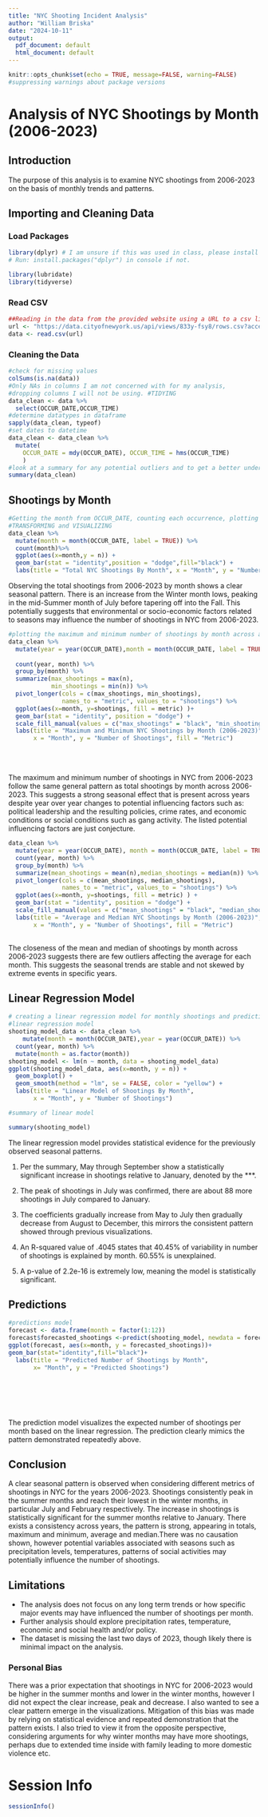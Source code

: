 ---
title: "NYC Shooting Incident Analysis"
author: "William Briska"
date: "2024-10-11"
output: 
  pdf_document: default
  html_document: default
---
```{r setup, include=FALSE, message=FALSE, warning=FALSE}
knitr::opts_chunk$set(echo = TRUE, message=FALSE, warning=FALSE)
#suppressing warnings about package versions
```

# Analysis of NYC Shootings by Month (2006-2023)
## Introduction


The purpose of this analysis is to examine NYC shootings from 2006-2023 on the basis of monthly trends and patterns.


## Importing and Cleaning Data


### Load Packages
```{r}
library(dplyr) # I am unsure if this was used in class, please install if not. 
# Run: install.packages("dplyr") in console if not.

library(lubridate)
library(tidyverse)
```
### Read CSV

```{r}
##Reading in the data from the provided website using a URL to a csv link ##IMPORT 
url <- "https://data.cityofnewyork.us/api/views/833y-fsy8/rows.csv?accessType=DOWNLOAD"
data <- read.csv(url)
```
### Cleaning the Data
```{r}
#check for missing values
colSums(is.na(data))
#Only NAs in columns I am not concerned with for my analysis, 
#dropping columns I will not be using. #TIDYING
data_clean <- data %>% 
  select(OCCUR_DATE,OCCUR_TIME)
#determine datatypes in dataframe
sapply(data_clean, typeof)
#set dates to datetime
data_clean <- data_clean %>%
  mutate(
    OCCUR_DATE = mdy(OCCUR_DATE), OCCUR_TIME = hms(OCCUR_TIME)
    )
#look at a summary for any potential outliers and to get a better understanding of data
summary(data_clean)
```
## Shootings by Month
```{r month, out.width="100%", fig.align="center"}
#Getting the month from OCCUR_DATE, counting each occurrence, plotting bar chart. 
#TRANSFORMING and VISUALIZING
data_clean %>%
  mutate(month = month(OCCUR_DATE, label = TRUE)) %>%
  count(month)%>%
  ggplot(aes(x=month,y = n)) +
  geom_bar(stat = "identity",position = "dodge",fill="black") +
  labs(title = "Total NYC Shootings By Month", x = "Month", y = "Number of Shootings")

```
Observing the total shootings from 2006-2023 by month shows a clear seasonal pattern. There is an increase from the Winter month lows, peaking in the mid-Summer month of July before tapering off into the Fall. This potentially suggests that environmental or socio-economic factors related to seasons may influence the number of shootings in NYC from 2006-2023.

```{r Max across years, out.width="100%", fig.align="center"}
#plotting the maximum and minimum number of shootings by month across all years
data_clean %>%
  mutate(year = year(OCCUR_DATE),month = month(OCCUR_DATE, label = TRUE))%>%
  
  count(year, month) %>%
  group_by(month) %>%
  summarize(max_shootings = max(n),
            min_shootings = min(n)) %>%
  pivot_longer(cols = c(max_shootings, min_shootings), 
               names_to = "metric", values_to = "shootings") %>%
  ggplot(aes(x=month, y=shootings, fill = metric) )+
  geom_bar(stat = "identity", position = "dodge") + 
  scale_fill_manual(values = c("max_shootings" = "black", "min_shootings" = "yellow"))+
  labs(title = "Maximum and Minimum NYC Shootings by Month (2006-2023)", 
       x = "Month", y = "Number of Shootings", fill = "Metric")

```
<br><br>

The maximum and minimum number of shootings in NYC from 2006-2023 follow the same general pattern as total shootings by month across 2006-2023. This suggests a strong seasonal effect that is present across years despite year over year changes to potential influencing factors such as: political leadership and the resulting policies, crime rates, and economic conditions or social conditions such as gang activity. The listed potential influencing factors are just conjecture. 


```{r mean and median, out.width="100%", fig.align="center"}
data_clean %>%
  mutate(year = year(OCCUR_DATE), month = month(OCCUR_DATE, label = TRUE)) %>%
  count(year, month) %>%
  group_by(month) %>%
  summarize(mean_shootings = mean(n),median_shootings = median(n)) %>%
  pivot_longer(cols = c(mean_shootings, median_shootings),
               names_to = "metric", values_to = "shootings") %>%
  ggplot(aes(x=month, y=shootings, fill = metric) ) +
  geom_bar(stat = "identity", position = "dodge") + 
  scale_fill_manual(values = c("mean_shootings" = "black", "median_shootings" = "yellow"))+
  labs(title = "Average and Median NYC Shootings by Month (2006-2023)", 
       x = "Month", y = "Number of Shootings", fill = "Metric")
  
```
The closeness of the mean and median of shootings by month across 2006-2023 suggests there are few outliers affecting the average for each month. This suggests the seasonal trends are stable and not skewed by extreme events in specific years.

## Linear Regression Model



```{r linear model, out.width="100%", fig.align="center"}
# creating a linear regression model for monthly shootings and predicting shooting for each month
#linear regression model
shooting_model_data <- data_clean %>%
    mutate(month = month(OCCUR_DATE),year = year(OCCUR_DATE)) %>%
  count(year, month) %>%
  mutate(month = as.factor(month))
shooting_model <- lm(n ~ month, data = shooting_model_data)
ggplot(shooting_model_data, aes(x=month, y = n)) +
  geom_boxplot() + 
  geom_smooth(method = "lm", se = FALSE, color = "yellow") +
  labs(title = "Linear Model of Shootings By Month",
       x = "Month", y = "Number of Shootings")

```

```{r summary}
#summary of linear model

summary(shooting_model)
```
The linear regression model provides statistical evidence for the previously observed seasonal patterns.


1. Per the summary, May through September show a statistically significant increase in shootings relative to January, denoted by the ***. 


2. The peak of shootings in July was confirmed, there are about 88 more shootings in July compared to January.


3. The coefficients gradually increase from May to July then gradually decrease from August to December, this mirrors the consistent pattern showed through previous visualizations.


4. An R-squared value of .4045 states that 40.45% of variability in number of shootings is explained by month. 60.55% is unexplained.


5. A p-value of 2.2e-16 is extremely low, meaning the model is statistically significant.

## Predictions

```{r forecast model, out.width="100%", fig.align="center"}
#predictions model
forecast <- data.frame(month = factor(1:12))
forecast$forecasted_shootings <-predict(shooting_model, newdata = forecast)
ggplot(forecast, aes(x=month, y = forecasted_shootings))+
geom_bar(stat="identity",fill="black")+
  labs(title = "Predicted Number of Shootings by Month",
       x= "Month", y = "Predicted Shootings")
```
<br>

<br>
<br>

The prediction model visualizes the expected number of shootings per month based on the linear regression. The prediction clearly mimics the pattern demonstrated repeatedly above.

## Conclusion

A clear seasonal pattern is observed when considering different metrics of shootings in NYC for the years 2006-2023. Shootings consistently peak in the summer months and reach their lowest in the winter months, in particular July and February respectively. The increase in shootings is statistically significant for the summer months relative to January. There exists a consistency across years, the pattern is strong, appearing in totals, maximum and minimum, average and median.There was no causation shown, however potential variables associated with seasons such as precipitation levels, temperatures, patterns of social activities may potentially influence the number of shootings.

## Limitations
- The analysis does not focus on any long term trends or how specific major events may have influenced the number of shootings per month. 
- Further analysis should explore precipitation rates, temperature, economic and social health and/or policy.
- The dataset is missing the last two days of 2023, though likely there is minimal impact on the analysis.

### Personal Bias

There was a prior expectation that shootings in NYC for 2006-2023 would be higher in the summer months and lower in the winter months, however I did not expect the clear increase, peak and decrease. I also wanted to see a clear pattern emerge in the visualizations. Mitigation of this bias was made by relying on statistical evidence and repeated demonstration that the pattern exists. I also tried to view it from the opposite perspective, considering arguments for why winter months may have more shootings, perhaps due to extended time inside with family leading to more domestic violence etc. 

# Session Info
```{r}
sessionInfo()
```